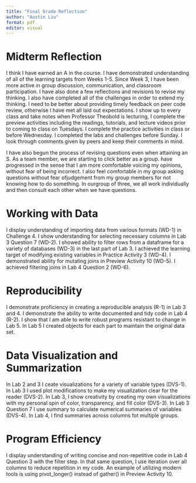 ```yaml
---
title: "Final Grade Reflection"
author: "Austin Liu"
format: pdf
editor: visual
---
```


# Midterm Reflection

I think I have earned an A in the course. I have demonstrated understanding of all of the learning targets from Weeks 1-5. Since Week 3, I have been more active in group discussion, communication, and classroom participation. I have also done a few reflections and revisions to revise my thinking. I also have completed all of the challenges in order to extend my thinking. I need to be better about providing timely feedback on peer code review, otherwise I have met all laid out expectations.
I show up to every class and take notes when Professor Theobold is lecturing, I complete the preview activities including the readings, tutorials, and lecture videos prior to coming to class on Tuesdays. I complete the practice activities in class or before Wednesday. I
completed the labs and challenges before Sunday. I look through comments given by peers and keep their comments in mind.

I have also begun the process of revising questions even when attaining an S.
As a team member, we are starting to click better as a group. have progressed in the sense that I am more comfortable voicing my opinions, without fear of being
incorrect. I also feel comfortable in my group asking questions without fear ofjudgement from my group members for not knowing how to do something. In ourgroup of three, we all work individually and then consult each other when we have questions.

# Working with Data

I display understanding of importing data from various formats (WD-1) in Challenge 4. I show understanding for selecting necessary columns in Lab 3 Question 7 (WD-2). I showed ability to filter rows from a dataframe for a variety of databases (WD-3) in the last part of Lab 3. I achieved the learning target of modifying existing variables in Practice Activity 3 (WD-4). I demonstrated ability for mutating joins in Preview Activity 10 (WD-5). I achieved filtering joins in Lab 4 Question 2 (WD-6).

# Reproducibility

I demonstrate proficiency in creating a reproducible analysis (R-1) in Lab 3 and 4. I demonstrate the ability to write documented and tidy code in Lab 4 (R-2). I show that I am able to write robust programs resistant to change in Lab 5. In Lab 5 I created objects for each part to maintain the original data set.

# Data Visualization and Summarization

In Lab 2 and 3 I ceate visualizations for a variety of variable types (DVS-1). In Lab 3 I used plot modifications to make my visualization clear for the reader (DVS-2). In Lab 3, I show creativity by creating my own visualizations with my personal spin of color, transparency, and fill color (DVS-3). In Lab 3 Question 7 I use summary to calculate numerical summaries of variables (DVS-4). In Lab 4, I find summaries across columns fot multiple groups.

# Program Efficiency

I display understanding of writing concise and non-repetitive code in Lab 4 Question 3 with the filter step. In that same question, I use iteration over all columns to reduce repetition in my code. An example of utilizing modern tools is using pivot_longer() instead of gather() in Preview Activity 10.
